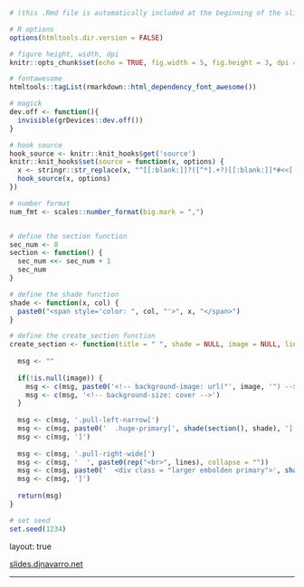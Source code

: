 ```r
# (this .Rmd file is automatically included at the beginning of the slides)

# R options
options(htmltools.dir.version = FALSE)

# figure height, width, dpi
knitr::opts_chunk$set(echo = TRUE, fig.width = 5, fig.height = 3, dpi = 300)

# fontawesome
htmltools::tagList(rmarkdown::html_dependency_font_awesome())

# magick
dev.off <- function(){
  invisible(grDevices::dev.off())
}

# hook source
hook_source <- knitr::knit_hooks$get('source')
knitr::knit_hooks$set(source = function(x, options) {
  x <- stringr::str_replace(x, "^[[:blank:]]?([^*].+?)[[:blank:]]*#<<[[:blank:]]*$", "*\\1")
  hook_source(x, options)
})

# number format
num_fmt <- scales::number_format(big.mark = ",")


# define the section function
sec_num <- 0
section <- function() {
  sec_num <<- sec_num + 1
  sec_num
}

# define the shade function
shade <- function(x, col) {
  paste0("<span style='color: ", col, "'>", x, "</span>")
}

# define the create_section function
create_section <- function(title = " ", shade = NULL, image = NULL, lines = 2) {
  
  msg <- ""
  
  if(!is.null(image)) {
    msg <- c(msg, paste0('<!-- background-image: url("', image, '") -->'))
    msg <- c(msg, '<!-- background-size: cover -->')
  }
  
  msg <- c(msg, '.pull-left-narrow[')
  msg <- c(msg, paste0('  .huge-primary[', shade(section(), shade), ']'))
  msg <- c(msg, ']')  
  
  msg <- c(msg, '.pull-right-wide[')
  msg <- c(msg, '  ', paste0(rep("<br>", lines), collapse = ""))
  msg <- c(msg, paste0('  <div class = "larger embolden primary">', shade(title, shade), '</div>'))
  msg <- c(msg, ']')  
  
  return(msg)
}

# set seed
set.seed(1234)
```

layout: true
  
<div class="my-footer">
<span>
  <a href="https://slides.djnavarro.net" target="_blank">slides.djnavarro.net</a>
</span>
</div> 

---